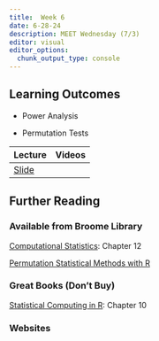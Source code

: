 ```yaml
---
title:  Week 6
date: 6-28-24
description: MEET Wednesday (7/3)
editor: visual
editor_options: 
  chunk_output_type: console
---
```


## Learning Outcomes

-   Power Analysis

-   Permutation Tests

| Lecture                                                | Videos |
|:-------------------------------------------------------|:-------|
| [Slide](http://m497.inqs.info/lectures/6#/title-slide) |        |

## Further Reading

### Available from Broome Library

[Computational Statistics](https://link-springer-com.ezproxy.csuci.edu/book/10.1007/978-0-387-98144-4): Chapter 12

[Permutation Statistical Methods with R](https://link-springer-com.ezproxy.csuci.edu/book/10.1007/978-3-030-74361-1)

### Great Books (Don't Buy)

[Statistical Computing in R](https://www.routledge.com/Statistical-Computing-with-R-Second-Edition/Rizzo/p/book/9781466553323): Chapter 10

### Websites
